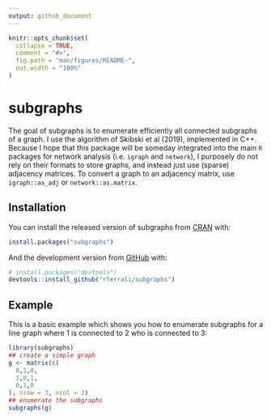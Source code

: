 ```yaml
---
output: github_document
---
```


<!-- README.md is generated from README.Rmd. Please edit that file -->

```r
knitr::opts_chunk$set(
  collapse = TRUE,
  comment = "#>",
  fig.path = "man/figures/README-",
  out.width = "100%"
)
```

# subgraphs

<!-- badges: start -->
<!-- badges: end -->

The goal of subgraphs is to enumerate efficiently all connected subgraphs of a graph. I use the algorithm of Skibski et al (2019), implemented in C++. Because I hope that this package will be someday integrated into the main `R` packages for network analysis (i.e. `igraph` and `network`), I purposely do not rely on their formats to store graphs, and instead just use (sparse) adjacency matrices. To convert a graph to an adjacency matrix, use `igraph::as_adj` or `network::as.matrix`. 

## Installation

You can install the released version of subgraphs from [CRAN](https://CRAN.R-project.org) with:

``` r
install.packages("subgraphs")
```

And the development version from [GitHub](https://github.com/) with:

``` r
# install.packages("devtools")
devtools::install_github("rferrali/subgraphs")
```
## Example

This is a basic example which shows you how to enumerate subgraphs for a line graph where 1 is connected to 2 who is connected to 3:

```r
library(subgraphs)
## create a simple graph
g <- matrix(c(
  0,1,0, 
  1,0,1,
  0,1,0
), nrow = 3, ncol = 3)
## enumerate the subgraphs
subgraphs(g)
```


